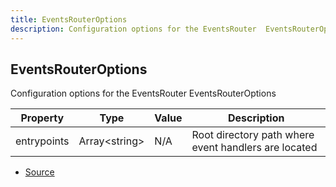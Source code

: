 ```yaml
---
title: EventsRouterOptions
description: Configuration options for the EventsRouter  EventsRouterOptions
---
```


## EventsRouterOptions

Configuration options for the EventsRouter
 EventsRouterOptions

| Property | Type | Value | Description |
| ----------- | ----------- | ----------- | ----------- |
| entrypoints | Array\<string> | N/A | Root directory path where event handlers are located |


- [Source](https://github.com/underctrl-io/commandkit/blob/98b939d6fdf8beaae597b4dc0351a139da52ee8d/packages/commandkit/src/app/router/EventsRouter.ts#L10)